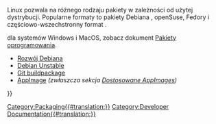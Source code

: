 <languages/>

Linux pozwala na różnego rodzaju pakiety w zależności od użytej dystrybucji. Popularne formaty to pakiety Debiana {{incode|.deb}}, openSuse, Fedory {{incode|.rpm}} i częściowo-wszechstronny format {{incode|.AppImage}}.

{{Emphasis|Uwaga:}} dla systemów Windows i MacOS, zobacz dokument [[Packaging/pl|Pakiety oprogramowania]].

* [[Debian_development/pl|Rozwój Debiana]]
* [[Debian_Unstable|Debian Unstable]]
* [[Git_buildpackage|Git buildpackage]]
* [[AppImage|AppImage]] ''(zwłaszcza sekcja [[AppImage#Personalized_AppImages|Dostosowane AppImages]])''

{{Userdocnavi{{#translation:}}}}
[[Category:Packaging{{#translation:}}]]
[[Category:Developer Documentation{{#translation:}}]]